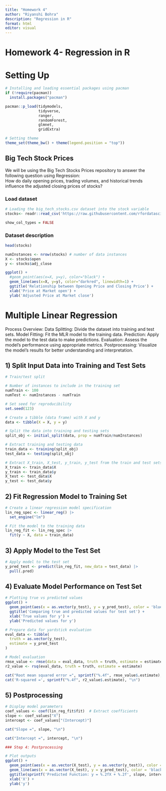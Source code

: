 ```yaml
---
title: "Homework 4"
author: "Riyanshi Bohra"
description: "Regression in R"
format: html
editor: visual
---
```


# Homework 4- Regression in R

# Setting Up

```r
# Installing and loading essential packages using pacman
if (!require(pacman))
  install.packages("pacman")

pacman::p_load(tidymodels,
               tidyverse,
               ranger,
               randomForest,
               glmnet,
               gridExtra)

# Setting theme
theme_set(theme_bw() + theme(legend.position = "top"))
```

## Big Tech Stock Prices

We will be using the Big Tech Stocks Prices repository to answer the following question using Regression: \
How do daily opening prices, trading volumes, and historical trends influence the adjusted closing prices of stocks?

### Load dataset

```r
# Loading the big_tech_stocks.csv dataset into the stock variable
stocks<- readr::read_csv('https://raw.githubusercontent.com/rfordatascience/tidytuesday/master/data/2023/2023-02-07/big_tech_stock_prices.csv')

show_col_types = FALSE
```

### Dataset description

```r
head(stocks)
```


```r
numInstances <- nrow(stocks) # number of data instances
X <- stocks$open
y <- stocks$adj_close

```

```r

ggplot() +
  #geom_point(aes(x=X, y=y), color="black") +
  geom_line(aes(x=X, y=y), color="darkred", linewidth=1) +
  ggtitle('Relationship between Opening Price and Closing Price') +
  xlab('Price at Market open') +
  ylab('Adjusted Price at Market close')
```

# Multiple Linear Regression

Process Overview: 
Data Splitting: Divide the dataset into training and test sets. \n
Model Fitting: Fit the MLR model to the training data.
Prediction: Apply the model to the test data to make predictions.
Evaluation: Assess the model's performance using appropriate metrics.
Postprocessing: Visualize the model's results for better understanding and interpretation.

## 1) Split Input Data into Training and Test Sets

```r
# Train/test split

# Number of instances to include in the training set
numTrain <- 100   
numTest <- numInstances - numTrain

# Set seed for reproducibility
set.seed(123)

# Create a tibble (data frame) with X and y
data <- tibble(X = X, y = y)

# Split the data into training and testing sets
split_obj <- initial_split(data, prop = numTrain/numInstances)

# Extract training and testing data
train_data <- training(split_obj)
test_data <- testing(split_obj)

# Extract X_train, X_test, y_train, y_test from the train and test sets
X_train <- train_data$X
y_train <- train_data$y
X_test <- test_data$X
y_test <- test_data$y
```

## 2) Fit Regression Model to Training Set
```r
# Create a linear regression model specification
lin_reg_spec <- linear_reg() |> 
  set_engine("lm")

# Fit the model to the training data
lin_reg_fit <- lin_reg_spec |> 
  fit(y ~ X, data = train_data)
```

## 3) Apply Model to the Test Set
```r
# Apply model to the test set
y_pred_test <- predict(lin_reg_fit, new_data = test_data) |>
  pull(.pred)
```

## 4) Evaluate Model Performance on Test Set
```r
# Plotting true vs predicted values
ggplot() + 
  geom_point(aes(x = as.vector(y_test), y = y_pred_test), color = 'blue') +
  ggtitle('Comparing true and predicted values for test set') +
  xlab('True values for y') +
  ylab('Predicted values for y')
```

```r
# Prepare data for yardstick evaluation
eval_data <- tibble(
  truth = as.vector(y_test),
  estimate = y_pred_test
)

```

```r

# Model evaluation
rmse_value <- rmse(data = eval_data, truth = truth, estimate = estimate)
r2_value <- rsq(eval_data, truth = truth, estimate = estimate)

cat("Root mean squared error =", sprintf("%.4f", rmse_value$.estimate), "\n")
cat('R-squared =', sprintf("%.4f", r2_value$.estimate), "\n")
```

## 5) Postprocessing
```r
# Display model parameters
coef_values <- coef(lin_reg_fit$fit)  # Extract coefficients
slope <- coef_values["X"]
intercept <- coef_values["(Intercept)"]

cat("Slope =", slope, "\n")

cat("Intercept =", intercept, "\n")
```

```r
### Step 4: Postprocessing

# Plot outputs
ggplot() +
  geom_point(aes(x = as.vector(X_test), y = as.vector(y_test)), color = '#BF565A') +
  geom_line(aes(x = as.vector(X_test), y = y_pred_test), color = 'black', linewidth = 1) +
  ggtitle(sprintf('Predicted Function: y = %.2fX + %.2f', slope, intercept)) +
  xlab('X') +
  ylab('y')
```

```r

```

```r

```

```r

```

```r

```

```r

```

```r

```

```r

```

```r

```

```r

```

```r

```

```r

```

```r

```

```r

```

```r

```

```r

```

```r

```

```r

```

```r

```

```r

```

```r

```

```r

```
